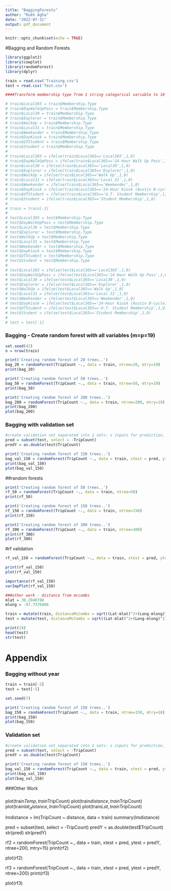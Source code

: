 ```yaml
---
title: "BaggingForests"
author: "Rukh Agha"
date: "2022-07-31"
output: pdf_document
---
```


```r
knitr::opts_chunk$set(echo = TRUE)
```

#Bagging and Random Forests

```r
library(ggplot2)
library(cowplot)
library(randomForest)
library(dplyr)

train = read.csv('Training.csv')
test = read.csv('Test.csv')

####Transform membership type from 1 string categorical variable to 10 dummy variables. This drops % variation explained to 0 (actually negative) and significantly increases MSE. Unnecessary for a tree-based model to convert to dummy integers.

# train$Local365 = train$Membership.Type
# train$DayWalkUpPass = train$Membership.Type
# train$Local30 = train$Membership.Type
# train$Explorer = train$Membership.Type
# train$WalkUp = train$Membership.Type
# train$Local31 = train$Membership.Type
# train$Weekender = train$Membership.Type
# train$DayKiosk = train$Membership.Type
# train$UTStudent = train$Membership.Type
# train$Student = train$Membership.Type
# 
# train$Local365 = ifelse(train$Local365=='Local365',1,0)
# train$DayWalkUpPass = ifelse(train$Local365=='24 Hour Walk Up Pass',1,0)
# train$Local30 = ifelse(train$Local365=='Local30',1,0)
# train$Explorer = ifelse(train$Local365=='Explorer',1,0)
# train$WalkUp = ifelse(train$Local365=='Walk Up',1,0)
# train$Local31 = ifelse(train$Local365=='Local 31',1,0)
# train$Weekender = ifelse(train$Local365=='Weekender',1,0)
# train$DayKiosk = ifelse(train$Local365=='24-Hour Kiosk (Austin B-cycle)',1,0)
# train$UTStudent = ifelse(train$Local365=='U.T. Student Membership',1,0)
# train$Student = ifelse(train$Local365=='Student Membership',1,0)
# 
# train = train[-1]
# 
# test$Local365 = test$Membership.Type
# test$DayWalkUpPass = test$Membership.Type
# test$Local30 = test$Membership.Type
# test$Explorer = test$Membership.Type
# test$WalkUp = test$Membership.Type
# test$Local31 = test$Membership.Type
# test$Weekender = test$Membership.Type
# test$DayKiosk = test$Membership.Type
# test$UTStudent = test$Membership.Type
# test$Student = test$Membership.Type
# 
# test$Local365 = ifelse(test$Local365=='Local365',1,0)
# test$DayWalkUpPass = ifelse(test$Local365=='24 Hour Walk Up Pass',1,0)
# test$Local30 = ifelse(test$Local365=='Local30',1,0)
# test$Explorer = ifelse(test$Local365=='Explorer',1,0)
# test$WalkUp = ifelse(test$Local365=='Walk Up',1,0)
# test$Local31 = ifelse(test$Local365=='Local 31',1,0)
# test$Weekender = ifelse(test$Local365=='Weekender',1,0)
# test$DayKiosk = ifelse(test$Local365=='24-Hour Kiosk (Austin B-cycle)',1,0)
# test$UTStudent = ifelse(test$Local365=='U.T. Student Membership',1,0)
# test$Student = ifelse(test$Local365=='Student Membership',1,0)
# 
# test = test[-1]
```

### Bagging - Create random forest with all variables (m=p=19)
```r
set.seed(42)
n = nrow(train)

print('Creating random forest of 20 trees..')
bag_20 = randomForest(TripCount ~., data = train, ntree=20, mtry=19)
print(bag_20)

print('Creating random forest of 50 trees..')
bag_50 = randomForest(TripCount ~., data = train, ntree=50, mtry=19)
print(bag_50)

print('Creating random forest of 200 trees..')
bag_200 = randomForest(TripCount ~., data = train, ntree=200, mtry=19)
print(bag_200)
plot(bag_200)
```

### Bagging with validation set
```r
#create validation set separated into 2 sets: x inputs for prediction, y values for validation
pred = subset(test, select = -TripCount)
predY = as.double(test$TripCount)

print('Creating random forest of 150 trees..')
bag_val_150 = randomForest(TripCount ~., data = train, xtest = pred, ytest = predY, ntree=150, mtry=19)
print(bag_val_150)
plot(bag_val_150)
```


##random forests
```r
print('Creating random forest of 50 trees..')
rf_50 = randomForest(TripCount ~., data = train, ntree=50)
print(rf_50)

print('Creating random forest of 150 trees..')
rf_150 = randomForest(TripCount ~., data = train, ntree=150)
print(rf_150)

print('Creating random forest of 300 trees..')
rf_300 = randomForest(TripCount ~., data = train, ntree=300)
print(rf_300)
plot(rf_300)
```


#rf validation
```r
rf_val_150 = randomForest(TripCount ~., data = train, xtest = pred, ytest = predY, ntree=150)

print(rf_val_150)
plot(rf_val_150)

importance(rf_val_150)
varImpPlot(rf_val_150)

###other work - distance from mccombs
mlat = 30.2840788
mlong = -97.7376486

train = mutate(train, distanceMcCombs = sqrt((Lat-mlat)^2+(Long-mlong)^2))
test = mutate(test, distanceMcCombs = sqrt((Lat-mlat)^2+(Long-mlong)^2))

print(19)
head(test)
str(test)
```






# Appendix

### Bagging without year
```r
train = train[-5]
test = test[-5]

set.seed(7)

print('Creating random forest of 150 trees..')
bag_150 = randomForest(TripCount ~., data = train, ntree=150, mtry=18)
print(bag_150)
plot(bag_150)
```

### Validation set
```r
#create validation set separated into 2 sets: x inputs for prediction, y values for validation
pred = subset(test, select = -TripCount)
predY = as.double(test$TripCount)

print('Creating random forest of 150 trees..')
bag_val_150 = randomForest(TripCount ~., data = train, xtest = pred, ytest = predY, ntree=150, mtry=18)
print(bag_val_150)
plot(bag_val_150)
```




###Other Work

###
plot(train$Temp, train$TripCount)
plot(train$distance, train$TripCount)
plot(train$lat_distance, train$TripCount)
plot(train$Lat, train$TripCount)

lmdistance = lm(TripCount ~ distance, data = train)
summary(lmdistance)

pred = subset(test, select = -TripCount)
predY = as.double(test$TripCount)
str(pred)
str(predY)

rf2 = randomForest(TripCount ~., data = train, xtest = pred, ytest = predY, ntree=200, mtry=15)
print(rf2)

plot(rf2)

rf3 = randomForest(TripCount ~., data = train, xtest = pred, ytest = predY, ntree=200)
print(rf3)

plot(rf3)